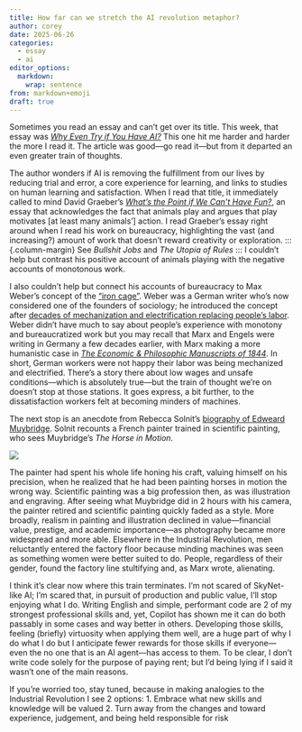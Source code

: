 ```yaml
---
title: How far can we stretch the AI revolution metaphor?
author: corey
date: 2025-06-26
categories:
  - essay
  - ai
editor_options: 
  markdown: 
    wrap: sentence
from: markdown+emoji
draft: true
---
```


Sometimes you read an essay and can't get over its title.
This week, that essay was [*Why Even Try if You Have AI?*](https://www.newyorker.com/culture/open-questions/why-even-try-if-you-have-ai) This one hit me harder and harder the more I read it.
The article was good---go read it---but from it departed an even greater train of thoughts.

The author wonders if AI is removing the fulfillment from our lives by reducing trial and error, a core experience for learning, and links to studies on human learning and satisfaction.
When I read that title, it immediately called to mind David Graeber's [*What's the Point if We Can't Have Fun?*](https://thebaffler.com/salvos/whats-the-point-if-we-cant-have-fun), an essay that acknowledges the fact that animals play and argues that play motivates \[at least many animals'\] action.
I read Graeber's essay right around when I read his work on bureaucracy, highlighting the vast (and increasing?) amount of work that doesn't reward creativity or exploration.
::: {.column-margin} See *Bullshit Jobs* and *The Utopia of Rules* ::: I couldn't help but contrast his positive account of animals playing with the negative accounts of monotonous work.

I also couldn't help but connect his accounts of bureaucracy to Max Weber's concept of the ["iron cage"](https://en.wikipedia.org/wiki/Iron_cage).
Weber was a German writer who's now considered one of the founders of sociology; he introduced the concept after [decades of mechanization and electrification replacing people's labor](https://en.wikipedia.org/wiki/Industrialization_in_Germany).
Weber didn't have much to say about people's experience with monotony and bureaucratized work but you may recall that Marx and Engels were writing in Germany a few decades earlier, with Marx making a more humanistic case in [*The Economic & Philosophic Manuscripts of 1844*](https://en.wikipedia.org/wiki/Economic_and_Philosophic_Manuscripts_of_1844).
In short, German workers were not happy their labor was being mechanized and electrified.
There's a story there about low wages and unsafe conditions---which is absolutely true---but the train of thought we're on doesn't stop at those stations.
It goes express, a bit further, to the dissatisfaction workers felt at becoming minders of machines.

The next stop is an anecdote from Rebecca Solnit's [biography of Edweard Muybridge](https://en.wikipedia.org/wiki/River_of_Shadows).
Solnit recounts a French painter trained in scientific painting, who sees Muybridge's *The Horse in Motion*.

![](https://upload.wikimedia.org/wikipedia/commons/d/d2/The_Horse_in_Motion_high_res.jpg)

The painter had spent his whole life honing his craft, valuing himself on his precision, when he realized that he had been painting horses in motion the wrong way.
Scientific painting was a big profession then, as was illustration and engraving.
After seeing what Muybridge did in 2 hours with his camera, the painter retired and scientific painting quickly faded as a style.
More broadly, realism in painting and illustration declined in value---financial value, prestige, and academic importance---as photography became more widespread and more able.
Elsewhere in the Industrial Revolution, men reluctantly entered the factory floor because minding machines was seen as something women were better suited to do.
People, regardless of their gender, found the factory line stultifying and, as Marx wrote, alienating.

I think it's clear now where this train terminates.
I'm not scared of SkyNet-like AI; I'm scared that, in pursuit of production and public value, I'll stop enjoying what I do.
Writing English and simple, performant code are 2 of my strongest professional skills and, yet, Copilot has shown me it can do both passably in some cases and way better in others.
Developing those skills, feeling (briefly) virtuosity when applying them well, are a huge part of why I do what I do but I anticipate fewer rewards for those skills if everyone---even the no one that is an AI agent---has access to them.
To be clear, I don't write code solely for the purpose of paying rent; but I'd being lying if I said it wasn't one of the main reasons.

If you're worried too, stay tuned, because in making analogies to the Industrial Revolution I see 2 options: 1.
Embrace what new skills and knowledge will be valued 2.
Turn away from the changes and toward experience, judgement, and being held responsible for risk
